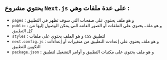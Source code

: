 
<PageTutorial apiLocalUrl='next' title='ملفات مشروع Next.js' description='التعرف على ملفات مشروع Next.js' keywords='ملفات مشروع Next.js, Frontend developer, Next.js'>
<div className='mdx'>

## يحتوي مشروع `Next.js` على عدة ملفات وهي :

* `pages` : و هو ملف يحتوي على صفحات التي سوف تظهر في التطبيق
* `public` : و هو ملف يحتوي على الملفات أو الصور العامة التي يمكن الوصول إليها من كل التطبيق
* `styles` : و هو الملف يحتوي على ملفات `CSS` لتطبيق
* `next.config.js` : و هو ملف يحتوي على إعدادت التطبيق من متغيرات أو إعدادات التكوين للتطبيق
* `package.json` : و هو ملف يحتوي على مكتبات التطبيق و أوامر التشغيل لتطبيق

</div>
</PageTutorial>